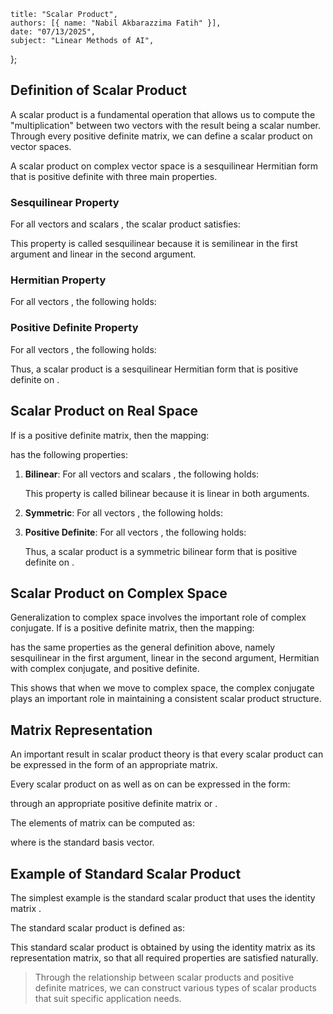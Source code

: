     title: "Scalar Product",
    authors: [{ name: "Nabil Akbarazzima Fatih" }],
    date: "07/13/2025",
    subject: "Linear Methods of AI",
};

## Definition of Scalar Product

A scalar product is a fundamental operation that allows us to compute the "multiplication" between two vectors with the result being a scalar number. Through every positive definite matrix, we can define a scalar product on vector spaces.

A scalar product on complex vector space <InlineMath math="\mathbb{C}^n" /> is a sesquilinear Hermitian form that is positive definite with three main properties.

### Sesquilinear Property

For all vectors <InlineMath math="x, y, z \in \mathbb{C}^n" /> and scalars <InlineMath math="\lambda, \mu \in \mathbb{C}" />, the scalar product satisfies:

<MathContainer>
<BlockMath math="\langle \lambda x + \mu y, z \rangle_A = \overline{\lambda} \langle x, z \rangle_A + \overline{\mu} \langle y, z \rangle_A" />
<BlockMath math="\langle x, \lambda y + \mu z \rangle_A = \lambda \langle x, y \rangle_A + \mu \langle x, z \rangle_A" />
</MathContainer>

This property is called sesquilinear because it is semilinear in the first argument and linear in the second argument.

### Hermitian Property

For all vectors <InlineMath math="x, y \in \mathbb{C}^n" />, the following holds:

<BlockMath math="\langle y, x \rangle_A = \overline{\langle x, y \rangle_A}" />

### Positive Definite Property

For all vectors <InlineMath math="x \in \mathbb{C}^n" />, the following holds:

<MathContainer>
<BlockMath math="\langle x, x \rangle_A \geq 0" />
<BlockMath math="\langle x, x \rangle_A = 0 \Leftrightarrow x = 0" />
</MathContainer>

Thus, a scalar product is a sesquilinear Hermitian form that is positive definite on <InlineMath math="\mathbb{C}^n" />.

## Scalar Product on Real Space

If <InlineMath math="A \in \mathbb{R}^{n \times n}" /> is a positive definite matrix, then the mapping:

<BlockMath math="\langle \cdot, \cdot \rangle_A : \mathbb{R}^n \times \mathbb{R}^n \to \mathbb{R} : (x, y) \mapsto \langle x, y \rangle_A = x^T A y" />

has the following properties:

1. **Bilinear**: For all vectors <InlineMath math="x, y, z \in \mathbb{R}^n" /> and scalars <InlineMath math="\lambda, \mu \in \mathbb{R}" />, the following holds:

    <MathContainer>
    <BlockMath math="\langle \lambda x + \mu y, z \rangle_A = \lambda \langle x, z \rangle_A + \mu \langle y, z \rangle_A" />
    <BlockMath math="\langle x, \lambda y + \mu z \rangle_A = \lambda \langle x, y \rangle_A + \mu \langle x, z \rangle_A" />
    </MathContainer>

    This property is called bilinear because it is linear in both arguments.

2. **Symmetric**: For all vectors <InlineMath math="x, y \in \mathbb{R}^n" />, the following holds:

    <BlockMath math="\langle y, x \rangle_A = \langle x, y \rangle_A" />

3. **Positive Definite**: For all vectors <InlineMath math="x \in \mathbb{R}^n" />, the following holds:

    <MathContainer>
    <BlockMath math="\langle x, x \rangle_A \geq 0" />
    <BlockMath math="\langle x, x \rangle_A = 0 \Leftrightarrow x = 0" />
    </MathContainer>

    Thus, a scalar product is a symmetric bilinear form that is positive definite on <InlineMath math="\mathbb{R}^n" />.

## Scalar Product on Complex Space

Generalization to complex space involves the important role of complex conjugate. If <InlineMath math="A \in \mathbb{C}^{n \times n}" /> is a positive definite matrix, then the mapping:

<BlockMath math="\langle \cdot, \cdot \rangle_A : \mathbb{C}^n \times \mathbb{C}^n \to \mathbb{C} : (x, y) \mapsto \langle x, y \rangle_A = x^H A y" />

has the same properties as the general definition above, namely sesquilinear in the first argument, linear in the second argument, Hermitian with complex conjugate, and positive definite.

This shows that when we move to complex space, the complex conjugate plays an important role in maintaining a consistent scalar product structure.

## Matrix Representation

An important result in scalar product theory is that every scalar product can be expressed in the form of an appropriate matrix.

Every scalar product <InlineMath math="s(x, y)" /> on <InlineMath math="\mathbb{R}^n" /> as well as on <InlineMath math="\mathbb{C}^n" /> can be expressed in the form:

<MathContainer>
<BlockMath math="s(x, y) = x^T A y \text{ (for real case)}" />
<BlockMath math="s(x, y) = x^H A y \text{ (for complex case)}" />
</MathContainer>

through an appropriate positive definite matrix <InlineMath math="A \in \mathbb{R}^{n \times n}" /> or <InlineMath math="A \in \mathbb{C}^{n \times n}" />.

The elements of matrix <InlineMath math="A" /> can be computed as:

<BlockMath math="a_{ij} = s(e_i, e_j) \text{ for } i, j = 1, \ldots, n" />

where <InlineMath math="e_i" /> is the standard basis vector.

## Example of Standard Scalar Product

The simplest example is the standard scalar product that uses the identity matrix <InlineMath math="I" />.

The standard scalar product is defined as:

<MathContainer>
<BlockMath math="\langle x, y \rangle = x^T y \text{ (for real case)}" />
<BlockMath math="\langle x, y \rangle = x^H y \text{ (for complex case)}" />
</MathContainer>

This standard scalar product is obtained by using the identity matrix as its representation matrix, so that all required properties are satisfied naturally.

> Through the relationship between scalar products and positive definite matrices, we can construct various types of scalar products that suit specific application needs.